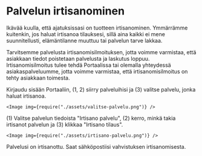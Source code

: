 # Palvelun irtisanominen

Ikävää kuulla, että ajatuksissasi on tuotteen irtisanominen. Ymmärrämme
kuitenkin, jos haluat irtisanoa tilauksesi, sillä aina kaikki ei mene
suunnitellusti, elämäntilanne muuttuu tai palvelun tarve lakkaa.

Tarvitsemme palvelusta irtisanomisilmoituksen, jotta voimme varmistaa, että
asiakkaan tiedot poistetaan palvelusta ja laskutus loppuu. Irtisanomisilmoitus
tulee tehdä Portaalissa tai olemalla yhteydessä asiakaspalveluumme, jotta voimme
varmistaa, että irtisanomisilmoitus on tehty asiakkaan toimesta.

<Stepper>
  <Step>
    Kirjaudu sisään Portaaliin, (1, 2) siirry palveluihisi ja (3) valitse palvelu, jonka haluat irtisanoa.

    <Image img={require("./assets/valitse-palvelu.png")} />
  </Step>
  <Step>
    (1) Valitse palvelun tiedoista "Irtisano palvelu", (2) kerro, minkä takia irtisanot palvelun ja (3) klikkaa "Irtisano tilaus".

    <Image img={require("./assets/irtisano-palvelu.png")} />
  </Step>
  <Step>
    Palvelusi on irtisanottu. Saat sähköpostiisi vahvistuksen irtisanomisesta.
  </Step>
</Stepper>
